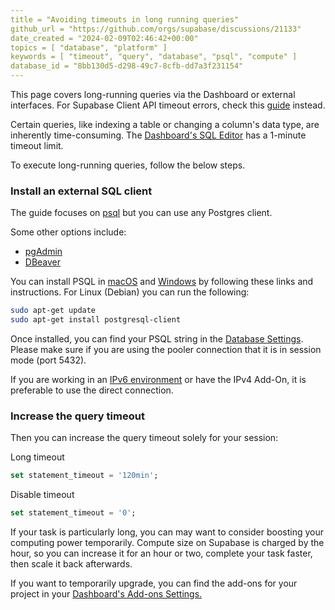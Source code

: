 ```yaml
---
title = "Avoiding timeouts in long running queries"
github_url = "https://github.com/orgs/supabase/discussions/21133"
date_created = "2024-02-09T02:46:42+00:00"
topics = [ "database", "platform" ]
keywords = [ "timeout", "query", "database", "psql", "compute" ]
database_id = "8bb130d5-d298-49c7-8cfb-dd7a3f231154"
---
```


<Admonition type="tip">

This page covers long-running queries via the Dashboard or external interfaces. For Supabase Client API timeout errors, check this [guide](https://github.com/orgs/supabase/discussions/14256) instead.

</Admonition>

Certain queries, like indexing a table or changing a column's data type, are inherently time-consuming. The [Dashboard's SQL Editor](https://supabase.com/dashboard/project/_/sql/) has a 1-minute timeout limit.

To execute long-running queries, follow the below steps.

### Install an external SQL client

The guide focuses on [psql](https://supabase.com/docs/guides/database/psql) but you can use any Postgres client.

Some other options include:

- [pgAdmin](https://supabase.com/docs/guides/database/pgadmin)
- [DBeaver](https://supabase.com/docs/guides/database/dbeaver)

You can install PSQL in [macOS](https://stackoverflow.com/a/49689589/2188186) and [Windows](https://www.postgresql.org/download/windows/) by following these links and instructions. For Linux (Debian) you can run the following:

```bash
sudo apt-get update
sudo apt-get install postgresql-client
```

Once installed, you can find your PSQL string in the [Database Settings](https://supabase.com/dashboard/project/_/settings/database). Please make sure if you are using the pooler connection that it is in session mode (port 5432).

<Admonition type="tip">

If you are working in an [IPv6 environment](https://github.com/orgs/supabase/discussions/27034) or have the IPv4 Add-On, it is preferable to use the direct connection.

</Admonition>

### Increase the query timeout

Then you can increase the query timeout solely for your session:

Long timeout

```sql
set statement_timeout = '120min';
```

Disable timeout

```sql
set statement_timeout = '0';
```

If your task is particularly long, you can may want to consider boosting your computing power temporarily. Compute size on Supabase is charged by the hour, so you can increase it for an hour or two, complete your task faster, then scale it back afterwards.

If you want to temporarily upgrade, you can find the add-ons for your project in your [Dashboard's Add-ons Settings.](https://supabase.green/dashboard/project/_/settings/addons)
